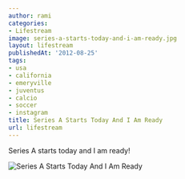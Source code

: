 ```yaml
---
author: rami
categories:
- Lifestream
image: series-a-starts-today-and-i-am-ready.jpg
layout: lifestream
publishedAt: '2012-08-25'
tags:
- usa
- california
- emeryville
- juventus
- calcio
- soccer
- instagram
title: Series A Starts Today And I Am Ready
url: lifestream
---
```


Series A starts today and I am ready!

![Series A Starts Today And I Am Ready](/assets/images/content/lifestream/series-a-starts-today-and-i-am-ready.jpg)